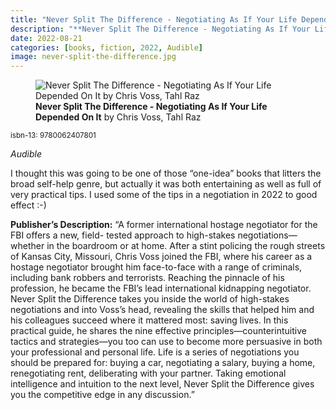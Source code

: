 ```yaml
---
title: "Never Split The Difference - Negotiating As If Your Life Depended On It"
description: "**Never Split The Difference - Negotiating As If Your Life Depended On It** by Chris Voss, Tahl Raz"
date: 2022-08-21
categories: [books, fiction, 2022, Audible]
image: never-split-the-difference.jpg
---
```

![**Never Split The Difference - Negotiating As If Your Life Depended On It** by Chris Voss, Tahl Raz](never-split-the-difference.jpg){fig-align="left"}

<sup>isbn-13: 9780062407801</sup>

*Audible*

I thought this was going to be one of those "one-idea" books that litters the broad self-help genre, but actually it was both entertaining as well as full of very practical tips. I used some of the tips in a negotiation in 2022 to good effect :-)

**Publisher's Description:**
"A former international hostage negotiator for the FBI offers a new, field-
tested approach to high-stakes negotiations—whether in the boardroom or at
home. After a stint policing the rough streets of Kansas City, Missouri,
Chris Voss joined the FBI, where his career as a hostage negotiator brought
him face-to-face with a range of criminals, including bank robbers and
terrorists. Reaching the pinnacle of his profession, he became the FBI’s
lead international kidnapping negotiator. Never Split the Difference takes
you inside the world of high-stakes negotiations and into Voss’s head,
revealing the skills that helped him and his colleagues succeed where it
mattered most: saving lives. In this practical guide, he shares the nine
effective principles—counterintuitive tactics and strategies—you too can
use to become more persuasive in both your professional and personal life.
Life is a series of negotiations you should be prepared for: buying a car,
negotiating a salary, buying a home, renegotiating rent, deliberating with
your partner. Taking emotional intelligence and intuition to the next
level, Never Split the Difference gives you the competitive edge in any
discussion."